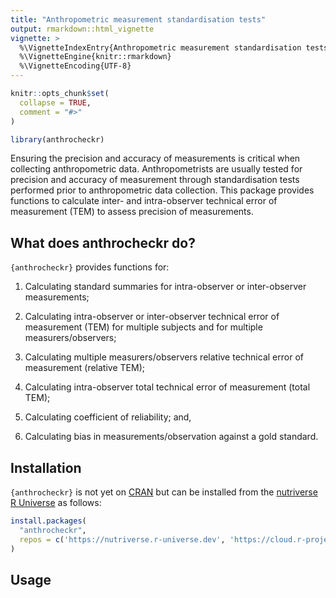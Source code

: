 ```yaml
---
title: "Anthropometric measurement standardisation tests"
output: rmarkdown::html_vignette
vignette: >
  %\VignetteIndexEntry{Anthropometric measurement standardisation tests}
  %\VignetteEngine{knitr::rmarkdown}
  %\VignetteEncoding{UTF-8}
---
```


```r
knitr::opts_chunk$set(
  collapse = TRUE,
  comment = "#>"
)
```

```r
library(anthrocheckr)
```

Ensuring the precision and accuracy of measurements is critical when collecting anthropometric data. Anthropometrists are usually tested for precision and accuracy of measurement through standardisation tests performed prior to anthropometric data collection. This package provides functions to calculate inter- and intra-observer technical error of measurement (TEM) to assess precision of measurements.

## What does anthrocheckr do?

`{anthrocheckr}` provides functions for:

1. Calculating standard summaries for intra-observer or inter-observer measurements;

2. Calculating intra-observer or inter-observer technical error of measurement (TEM) for multiple subjects and for multiple measurers/observers;

3. Calculating multiple measurers/observers relative technical error of measurement (relative TEM);

4. Calculating intra-observer total technical error of measurement (total TEM);

5. Calculating coefficient of reliability; and,

6. Calculating bias in measurements/observation against a gold standard.


## Installation

`{anthrocheckr}` is not yet on [CRAN](https://cran.r-project.org) but can be installed from the [nutriverse R Universe](https://nutriverse.r-universe.dev) as follows:

```r
install.packages(
  "anthrocheckr",
  repos = c('https://nutriverse.r-universe.dev', 'https://cloud.r-project.org')
)
```

## Usage